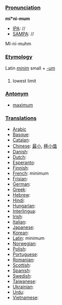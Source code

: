 ===[[Pronunciation]]===

'''mi*ni-mum'''
*[[IPA]]: //
*[[SAMPA]]: //
MI-ni-muhm
===[[Etymology]]===

Latin ''[[minim]]'' small + ''[[-um]]''
===[[]]===

#lowest limit
===[[Antonym]]===

*[[maximum]]
===[[Translations]]===

*[[Arabic]]
*[[Basque]]:
*[[Catalan]]:
*[[Chinese]]: [[最]][[小]], [[極]][[小]][[值]]
*[[Danish]]:
*[[Dutch]]:
*[[Esperanto]]:
*[[Finnish]]:
*[[French]]: minimum
*[[Frisian]]:
*[[German]]:
*[[Greek]]: 
*[[Hebrew]]:
*[[Hindi]]:
*[[Hungarian]]:
*[[Interlingua]]:
*[[Irish]]:
*[[Italian]]:
*[[Japanese]]:
*[[Korean]]:
*[[Latin]]: minimum
*[[Norwegian]]:
*[[Polish]]:
*[[Portuguese]]:
*[[Romanian]]:
*[[Scottish]]:
*[[Spanish]]:
*[[Swedish]]:
*[[Taiwanese]]:
*[[Ukrainian]]:
*[[Urdu]]:
*[[Vietnamese]]: